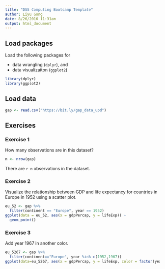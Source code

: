 ```yaml
---
title: "DSS Computing Bootcamp Template"
author: Liyu Gong
date: 8/26/2016 11:31am
output: html_document
---
```


## Load packages

Load the following packages for 

- data wrangling (`dplyr`), and 
- data visualizaiton (`ggplot2`)

```r
library(dplyr)
library(ggplot2)
```

## Load data

```r
gap <- read.csv("https://bit.ly/gap_data_upd")
```

## Exercises

### Exercise 1

How many observations are in this dataset?

```r
n <- nrow(gap)
```

There are `r n` observations in the dataset.

### Exercise 2

Visualize the relationship between GDP and life expectancy for 
countries in Europe in 1952 using a scatter plot.

```r
eu_52 <- gap %>%
  filter(continent == "Europe", year == 1952)
ggplot(data = eu_52, aes(x = gdpPercap, y = lifeExp)) +
  geom_point()  
```

### Exercise 3

Add year 1967 in another color.

```r
eu_5267 <- gap %>%
  filter(continent=="Europe", year %in% c(1952,1967))
ggplot(data=eu_5267, aes(x = gdpPercap, y = lifeExp, color = factor(year))) + geom_point()
```

